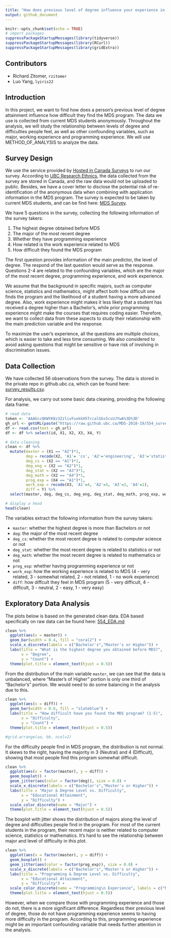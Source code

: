 ```yaml
---
title: "How does previous level of degree influence your experience in MDS?"
output: github_document
---
```


```r
knitr::opts_chunk$set(echo = TRUE)
# import packages
suppressPackageStartupMessages(library(tidyverse))
suppressPackageStartupMessages(library(RCurl))
suppressPackageStartupMessages(library(gridExtra))
```

## Contributors
- Richard Zitomer, `rzitomer`
- Luo Yang, `lyiris22`

## Introduction

In this project, we want to find how does a person's previous level of degree attainment influence how difficult they find the MDS program. The data we use is collected from current MDS students anonymously. Throughout the analysis, we will study the relationship between levels of degree and difficulties people feel, as well as other confounding variables, such as major, working experience and programming experience. We will use METHOD_OF_ANALYSIS to analyze the data.

## Survey Design

We use the service provided by [Hosted in Canada Surveys](https://www.hostedincanadasurveys.ca) to run our survey. According to [UBC Research Ethnics](https://ethics.research.ubc.ca/sites/ore.ubc.ca/files/documents/Online_Survey-GN.pdf), the data collected from the survey are stored in Canada, and the raw data would not be uploaded to public. Besides, we have a cover letter to disclose the potential risk of re-identification of the anonymous data when combining with application information in the MDS program. The survey is expected to be taken by current MDS students, and can be find here: [MDS Survey](https://trial.hostedincanadasurveys.ca/index.php/689877).

We have 5 questions in the survey, collecting the following information of the survey takers:

1. The highest degree obtained before MDS
2. The major of the most recent degree
3. Whether they have programming experience
4. How related is the work experience related to MDS
5. How difficult they found the MDS program

The first question provides information of the main predictor, the level of degree. The respond of the last question would serve as the response. Questions 2-4 are related to the confounding variables, which are the major of the most recent degree, programming experience, and work experience.

We assume that the background in specific majors, such as computer science, statistics and mathematics, might affect both how difficult one finds the program and the likelihood of a student having a more advanced degree. Also, work experience might makes it less likely that a student has received a degree higher than a Bachelor’s, while prior programming experience might make the courses that requires coding easier. Therefore, we want to collect data from these aspects to study their relationship with the main prediction variable and the response.

To maximize the user's experience, all the questions are multiple choices, which is easier to take and less time consuming. We also considered to avoid asking questions that might be sensitive or have risk of involving in discrimination issues.

## Data Collection

We have collected 56 observations from the survey. The data is stored in the private repo in github.ubc.ca, which can be found here: [survey_results.csv](https://github.ubc.ca/MDS-2018-19/554_survey_results_rz_iy/blob/master/survey_results.csv).

For analysis, we carry out some basic data cleaning, providing the following data frame:

```r
# read data
token <- 'AAAGccQKWYK8z3ZzlivFuxkkH5TccalGks5csUJYwA%3D%3D'
gh_url <- getURL(paste("https://raw.github.ubc.ca/MDS-2018-19/554_survey_results_rz_iy/master/survey_results.csv?token=",token,sep=""))
df <- read.csv(text = gh_url)
df <- df %>% select(id, X1, X2, X3, X4, Y)

# data cleaning
clean <- df %>% 
  mutate(master = (X1 == "A2")*1,
         deg = recode(X2, 'A1'= 'cs', 'A2'='engineering', 'A3'='statistics', 'A4'='math', 'A5'='other'),
         deg_cs = (X2 == "A1")*1,
         deg_eng = (X2 == "A2")*1,
         deg_stat = (X2 == "A3")*1,
         deg_math = (X2 == "A4")*1,
         prog_exp = (X4 == "A1")*1,
         work_exp = recode(X3, 'A1'=4, 'A2'=3, 'A3'=2, 'A4'=1),
         diff = Y) %>% 
  select(master, deg, deg_cs, deg_eng, deg_stat, deg_math, prog_exp, work_exp, diff)

# display a head
head(clean)
```

The variables extract the following information from the survey takers:

- `master`: whether the highest degree is more than Bachelors or not
- `deg`: the major of the most recent degree
- `deg_cs`: whether the most recent degree is related to computer science or not
- `deg_stat`: whether the most recent degree is related to statistics or not
- `deg_math`: whether the most recent degree is related to mathematics or not
- `prog_exp`: whether having programming experience or not
- `work_exp`: how the working experience is related to MDS (4 - very related, 3 - somewhat related, 2 - not related, 1 - no work experience)
- `diff`: how diffcult they feel in MDS program (5 - very difficult, 4 - difficult, 3 - neutral, 2 - easy, 1 - very easy)

## Exploratory Data Analysis

The plots below is based on the generated clean data. EDA based specifically on raw data can be found here: [554_EDA.md](https://github.com/UBC-MDS/554_Survey/blob/master/docs/554_EDA.md)

```r
clean %>% 
  ggplot(aes(x = master)) +
  geom_bar(width = 0.4, fill = "coral2") +
  scale_x_discrete(labels = c("Bachelor's","Master's or Higher")) +
  labs(title = "What is the highest degree you obtained before MDS?",
       x = "Degree",
       y = "Count") +
  theme(plot.title = element_text(hjust = 0.5))
```

From the distribution of the main variable `master`, we can see that the data is unbalanced, where "Master's of Higher" portion is only one third of "Bachelor's" portion. We would need to do some balancing in the analysis due to this.

```r
clean %>% 
  ggplot(aes(x = diff)) +
  geom_bar(width = 0.6, fill = "slateblue") +
  labs(title = "How difficult have you found the MDS program? (1-5)",
       x = "Difficulty",
       y = "Count") +
  theme(plot.title = element_text(hjust = 0.5))

#grid.arrange(aa, bb, ncol=2)
```

For the difficulty people find in MDS program, the distribution is not normal. It skews to the right, having the majority in 3 (Neutral) and 4 (Difficult), showing that most people find this program somewhat difficult.

```r
clean %>% 
  ggplot(aes(x = factor(master), y = diff)) +
  geom_boxplot() +
  geom_jitter(aes(color = factor(deg)), size = 0.8) +
  scale_x_discrete(labels = c("Bachelor's","Master's or Higher")) +
  labs(title = "Major & Degree Level vs. Difficulty",
       x = "Educational Attainment",
       y = "Difficulty") +
  scale_color_discrete(name = "Major") +
  theme(plot.title = element_text(hjust = 0.5))
```

The boxplot with jitter shows the distribution of majors along the level of degree and difficulties people find in the program. For most of the current students in the program, their recent major is neither related to computer science, statistics or mathematics. It's hard to see the relationship between major and level of difficulty in this plot.

```r
clean %>% 
  ggplot(aes(x = factor(master), y = diff)) +
  geom_boxplot() +
  geom_jitter(aes(color = factor(prog_exp)), size = 0.8) +
  scale_x_discrete(labels = c("Bachelor's","Master's or Higher")) +
  labs(title = "Programming & Degree Level vs. Difficulty",
       x = "Educational Attainment",
       y = "Difficulty") +
  scale_color_discrete(name = "Programming\n Experience", labels = c("No", "Yes")) +
  theme(plot.title = element_text(hjust = 0.5))
```

However, when we compare those with programming experience and those do not, there is a more significant difference. Regardless their previous level of degree, those do not have programming experience seems to having more difficulty in the program. According to this, programming experience might be an important confounding variable that needs further attention in the analysis.
